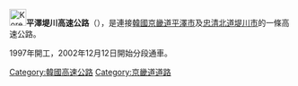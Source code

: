 {{Unreferenced|time=2019-05-26T13:55:43+00:00}}
{{Infobox road
|marker_image=[[File:Korea_Expressway_No.40.svg|50px]]
|name=平澤堤川高速公路
|map=[[File:40_Pyeongtaek-Jecheon.svg|250px]]
|length_km=126.4 
|established=1997
|direction=東西
|terminus_a=京畿道平澤市<br>[[File:Korea_Expressway_No.15.svg|30px]][[西海岸高速公路|西海岸高速公路]]<br>[[File:Korea_Expressway_No.153.svg|30px]][[平澤始興高速公路|平澤始興高速公路]] 
|cities=[[安城市_(韓國)|安城市]]、[[鎮川郡|鎮川郡]]、[[陰城郡|陰城郡]]、[[忠州市|忠州市]]
|junction=[[File:Korea_Expressway_No.17.svg|30px]][[平澤華城高速公路|平澤華城高速公路]]<br>[[File:Korea_Expressway_No.1.svg|30px]][[京釜高速公路|京釜高速公路]]<br>[[File:Korea_Expressway_No.35.svg|30px]][[中部高速公路|中部高速公路]]<br>[[File:Korea_Expressway_No.45.svg|30px]][[中部內陸高速公路|中部內陸高速公路]]
|terminus_b=忠清北道堤川市<br>[[File:Korea_Expressway_No.55.svg|30px]][[中央高速公路_(韓國)|中央高速公路]] 
}}
{{Infobox Korean name
|img=
|width=189px
|hangul=평택제천고속도로
|hanja={{linktext|平|澤|堤|川|高|速|道|路}}
|mr=Pyeongtaek Jecheon Kosok Toro
|rr=P'yŏngt'aek Chech'ŏn Gosok Doro
}}

[[File:Korea_Expressway_No.40.svg|30px]]'''平澤堤川高速公路'''（{{kor|諺=평택제천고속도로|漢=平澤堤川高速道路|羅=Pyeongtaek Jecheon gosokdoro|f=y}}），是連接[[韓國|韓國]][[京畿道|京畿道]][[平澤市|平澤市]]及[[忠清北道|忠清北道]][[堤川市|堤川市]]的一條高速公路。

1997年開工，2002年12月12日開始分段通車。
{{ROK expressways}}

[[Category:韓國高速公路|Category:韓國高速公路]]
[[Category:京畿道道路|Category:京畿道道路]]